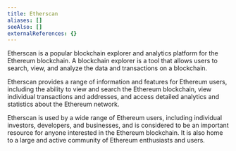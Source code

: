 ```yaml
---
title: Etherscan
aliases: []
seeAlso: []
externalReferences: {}
---
```




Etherscan is a popular blockchain explorer and analytics platform for the Ethereum blockchain. A blockchain explorer is a tool that allows users to search, view, and analyze the data and transactions on a blockchain.&#x20;

Etherscan provides a range of information and features for Ethereum users, including the ability to view and search the Ethereum blockchain, view individual transactions and addresses, and access detailed analytics and statistics about the Ethereum network.&#x20;

Etherscan is used by a wide range of Ethereum users, including individual investors, developers, and businesses, and is considered to be an important resource for anyone interested in the Ethereum blockchain. It is also home to a large and active community of Ethereum enthusiasts and users.
